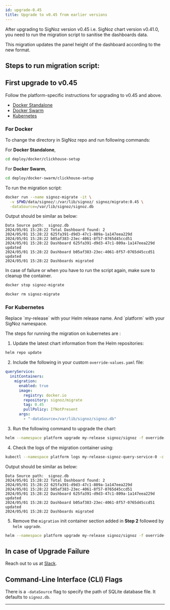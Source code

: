 ```yaml
---
id: upgrade-0.45
title: Upgrade to v0.45 from earlier versions
---
```


After upgrading to SigNoz version v0.45 i.e. SigNoz chart version v0.41.0, you need to run the migration script to sanitise the dashboards data.

This migration updates the panel height of the dashboard according to the new format.

## Steps to run migration script:

## First upgrade to v0.45

Follow the platform-specific instructions for upgrading to v0.45 and above.

- [Docker Standalone][1]
- [Docker Swarm][2]
- [Kubernetes][3]

### For Docker

To change the directory in SigNoz repo and run following commands:

For **Docker Standalone**,

```bash
cd deploy/docker/clickhouse-setup
```

For **Docker Swarm**,
```bash
cd deploy/docker-swarm/clickhouse-setup
```

To run the migration script:

```bash
docker run --name signoz-migrate -it \
  -v $PWD/data/signoz/:/var/lib/signoz/ signoz/migrate:0.45 \
  -dataSource=/var/lib/signoz/signoz.db
```

Output should be similar as below:

```
Data Source path:  signoz.db
2024/05/01 15:28:22 Total Dashboard found: 2
2024/05/01 15:28:22 625fa391-d9d3-47c1-809a-1a147eea229d
2024/05/01 15:28:22 b05af383-23ec-4061-8f57-0765d45ccd51
2024/05/01 15:28:22 Dashboard 625fa391-d9d3-47c1-809a-1a147eea229d updated
2024/05/01 15:28:22 Dashboard b05af383-23ec-4061-8f57-0765d45ccd51 updated
2024/05/01 15:28:22 Dashboards migrated
```

In case of failure or when you have to run the script again, make sure to
cleanup the container.

```bash
docker stop signoz-migrate

docker rm signoz-migrate
```

### For Kubernetes

<Admonition type="info">
Replace `my-release` with your Helm release name. And `platform` with
your SigNoz namespace.
</Admonition>

The steps for running the migration on kubernetes are :

1. Update the latest chart information from the Helm repositories:

  ```bash
  helm repo update
  ```

2. Include the following in your custom `override-values.yaml` file:

  ```yaml
  queryService:
    initContainers:
      migration:
        enabled: true
        image:
          registry: docker.io
          repository: signoz/migrate
          tag: 0.45
          pullPolicy: IfNotPresent
        args:
          - "-dataSource=/var/lib/signoz/signoz.db"
  ```

3. Run the following command to upgrade the chart:

  ```bash
  helm --namespace platform upgrade my-release signoz/signoz -f override-values.yaml
  ```

4. Check the logs of the migration container using:

  ```bash
  kubectl --namespace platform logs my-release-signoz-query-service-0 -c my-release-signoz-query-service-migration
  ```

  Output should be similar as below:

  ```
  Data Source path:  signoz.db
  2024/05/01 15:28:22 Total Dashboard found: 2
  2024/05/01 15:28:22 625fa391-d9d3-47c1-809a-1a147eea229d
  2024/05/01 15:28:22 b05af383-23ec-4061-8f57-0765d45ccd51
  2024/05/01 15:28:22 Dashboard 625fa391-d9d3-47c1-809a-1a147eea229d updated
  2024/05/01 15:28:22 Dashboard b05af383-23ec-4061-8f57-0765d45ccd51 updated
  2024/05/01 15:28:22 Dashboards migrated
  ```

5. Remove the `migration` init container section added in **Step 2**
  followed by `helm upgrade`.

  ```bash
  helm --namespace platform upgrade my-release signoz/signoz -f override-values.yaml
  ``` 

## In case of Upgrade Failure

Reach out to us at [Slack][4].

## Command-Line Interface (CLI) Flags

There is a `-dataSource` flag to specify the path of SQLite database file.
It defaults to `signoz.db`.

---

[1]: https://signoz.io/docs/operate/docker-standalone/#upgrade
[2]: https://signoz.io/docs/operate/docker-swarm/#upgrade
[3]: https://signoz.io/docs/operate/kubernetes/#upgrade
[4]: https://signoz.io/slack
